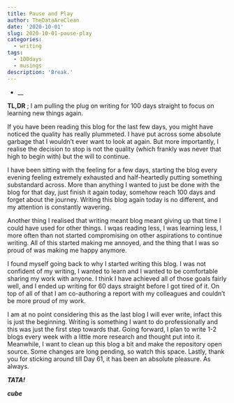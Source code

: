 ```yaml
---
title: Pause and Play
author: TheDataAreClean
date: '2020-10-01'
slug: 2020-10-01-pause-play
categories:
  - writing
tags:
  - 100days
  - musings
description: 'Break.'
---
```


* __

**TL,DR** ; I am pulling the plug on writing for 100 days straight to focus on learning new things again.

If you have been reading this blog for the last few days, you might have noticed the quality has really plummeted. I have put across some absolute garbage that I wouldn't ever want to look at again. But more importantly, I realise the decision to stop is not the quality (which frankly was never that high to begin with) but the will to continue.

I have been sitting with the feeling for a few days, starting the blog every evening feeling extremely exhausted and half-heartedly putting something substandard across. More than anything I wanted to just be done with the blog for that day, just finish it again today, somehow reach 100 days and forget about the journey. Writing this blog again today is no different, and my attention is constantly wavering.

Another thing I realised that writing meant blog meant giving up that time I could have used for other things. I wqas reading less, I was learning less, I more often than not started compromising on other aspirations to continue writing. All of this started making me annoyed, and the thing that I was so proud of was making me happy anymore.

I found myself going back to why I started writing this blog. I was not confident of my writing, I wanted to learn and I wanted to be comfortable sharing my work with anyone. I think I have achieved all of those goals fairly well, and I ended up writing for 60 days straight before I got tired of it. On top of all of that I am co-authoring a report with my colleagues and couldn't be more proud of my work.

I am at no point considering this as the last blog I will ever write, infact this is just the beginning. Writing is something I want to do professionally and this was just the first step towards that. Going forward, I plan to write 1-2 blogs every week with a little more research and thought put into it. Meanwhile, I want to clean up this blog a bit and make the repository open source. Some changes are long pending, so watch this space. Lastly, thank you for sticking around till Day 61, it has been an absolute pleasure. As always.

**_TATA!_**

**_cube_**
